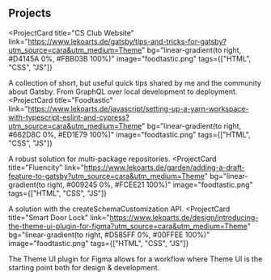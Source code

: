 ## Projects

<ProjectCard
  title="CS Club Website"
  link="https://www.lekoarts.de/gatsby/tips-and-tricks-for-gatsby?utm_source=cara&utm_medium=Theme"
  bg="linear-gradient(to right, #D4145A 0%, #FBB03B 100%)"
  image="foodtastic.png"
  tags={["HTML", "CSS", "JS"]}
>
  A collection of short, but useful quick tips shared by me and the community
  about Gatsby. From GraphQL over local development to deployment.
</ProjectCard>
<ProjectCard
  title="Foodtastic"
  link="https://www.lekoarts.de/javascript/setting-up-a-yarn-workspace-with-typescript-eslint-and-cypress?utm_source=cara&utm_medium=Theme"
  bg="linear-gradient(to right, #662D8C 0%, #ED1E79 100%)"
  image="foodtastic.png"
  tags={["HTML", "CSS", "JS"]}
>
  A robust solution for multi-package repositories.
</ProjectCard>
<ProjectCard
  title="Fluencity"
  link="https://www.lekoarts.de/garden/adding-a-draft-feature-to-gatsby?utm_source=cara&utm_medium=Theme"
  bg="linear-gradient(to right, #009245 0%, #FCEE21 100%)"
  image="foodtastic.png"
  tags={["HTML", "CSS", "JS"]}
>
  A solution with the createSchemaCustomization API.
</ProjectCard>
<ProjectCard
  title="Smart Door Lock"
  link="https://www.lekoarts.de/design/introducing-the-theme-ui-plugin-for-figma?utm_source=cara&utm_medium=Theme"
  bg="linear-gradient(to right, #D585FF 0%, #00FFEE 100%)"
  image="foodtastic.png"
  tags={["HTML", "CSS", "JS"]}
>
  The Theme UI plugin for Figma allows for a workflow where Theme UI is the
  starting point both for design & development.
</ProjectCard>
